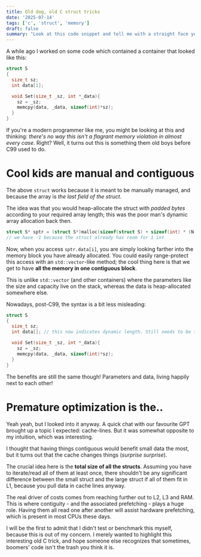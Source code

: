 ```yaml
---
title: Old dog, old C struct tricks
date: '2025-07-14'
tags: ['c', 'struct', 'memory']
draft: false
summary: "Look at this code snippet and tell me with a straight face you didn't think it was a memory leak at first either.."
---
```


A while ago I worked on some code which contained a container that looked like this:

```cpp
struct S
{
  size_t sz;
  int data[1];

  void Set(size_t _sz, int *_data){
    sz = _sz;
    memcpy(data, _data, sizeof(int)*sz);
  }
}
```

If you're a modern programmer like me, you might be looking at this and thinking: *there's no way this isn't a flagrant memory violation in almost every case*. Right? Well, it turns out this is something them old boys before C99 used to do.

# Cool kids are manual and contiguous

The above `struct` works because it is meant to be manually managed, and because the array is *the last field of the struct*. 

The idea was that you would heap-allocate the struct with *padded bytes* according to your required array length; this was the poor man's dynamic array allocation back then.

```cpp
struct S* sptr = (struct S*)malloc(sizeof(struct S) + sizeof(int) * (N-1));
// we have -1 because the struct already has room for 1 int
```

Now, when you access `sptr.data[i]`, you are simply looking farther into the memory block you have already allocated. You could easily range-protect this access with an `std::vector`-like method; the cool thing here is that we get to have **all the memory in one contiguous block**.

This is unlike `std::vector` (and other containers) where the parameters like the size and capacity live on the stack, whereas the data is heap-allocated somewhere else.

Nowadays, post-C99, the syntax is a bit less misleading:

```cpp
struct S
{
  size_t sz;
  int data[]; // this now indicates dynamic length. Still needs to be the last member though, and still needs manual management

  void Set(size_t _sz, int *_data){
    sz = _sz;
    memcpy(data, _data, sizeof(int)*sz);
  }
}
```

The benefits are still the same though! Parameters and data, living happily next to each other!
# Premature optimization is the..

Yeah yeah, but I looked into it anyway. A quick chat with our favourite GPT brought up a topic I expected: cache-lines. But it was somewhat opposite to my intuition, which was interesting.

I thought that having things contiguous would benefit small data the most, but it turns out that the cache changes things (*surprise surprise*).

The crucial idea here is the **total size of all the structs**. Assuming you have to iterate/read all of them at least once, there shouldn't be any significant difference between the small struct and the large struct if all of them fit in L1, because you pull data in cache lines anyway.

The real driver of costs comes from reaching further out to L2, L3 and RAM. This is where contiguity - and the associated prefetching - plays a huge role. Having them all read one after another will assist hardware prefetching, which is present in most CPUs these days.

I will be the first to admit that I didn't test or benchmark this myself, because this is out of my concern. I merely wanted to highlight this interesting old C trick, and hope someone else recognizes that sometimes, boomers' code isn't the trash you think it is.
